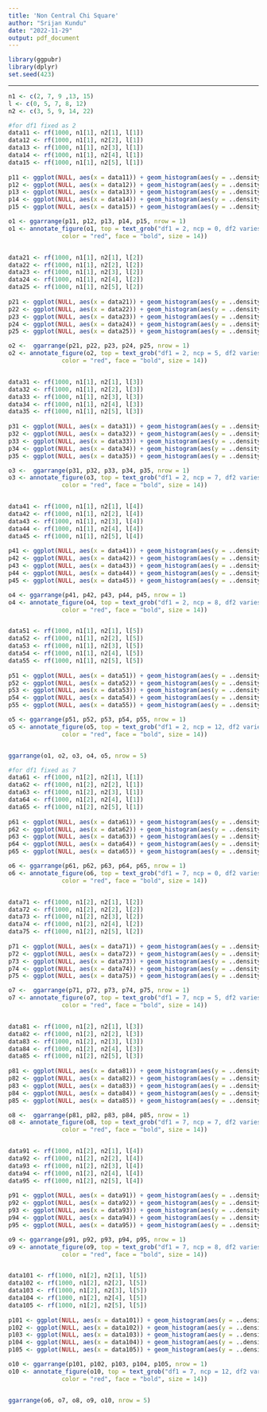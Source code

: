 ```yaml
---
title: 'Non Central Chi Square'
author: "Srijan Kundu"
date: "2022-11-29"
output: pdf_document
---
```


```r
library(ggpubr)
library(dplyr)
set.seed(423)
```


---

```r
n1 <- c(2, 7, 9 ,13, 15)
l <- c(0, 5, 7, 8, 12)
n2 <- c(3, 5, 9, 14, 22)
```


```r
#for df1 fixed as 2
data11 <- rf(1000, n1[1], n2[1], l[1])
data12 <- rf(1000, n1[1], n2[2], l[1])
data13 <- rf(1000, n1[1], n2[3], l[1])
data14 <- rf(1000, n1[1], n2[4], l[1])
data15 <- rf(1000, n1[1], n2[5], l[1])
  
p11 <- ggplot(NULL, aes(x = data11)) + geom_histogram(aes(y = ..density..)) + geom_density()
p12 <- ggplot(NULL, aes(x = data12)) + geom_histogram(aes(y = ..density..)) + geom_density()
p13 <- ggplot(NULL, aes(x = data13)) + geom_histogram(aes(y = ..density..)) + geom_density()
p14 <- ggplot(NULL, aes(x = data14)) + geom_histogram(aes(y = ..density..)) + geom_density()
p15 <- ggplot(NULL, aes(x = data15)) + geom_histogram(aes(y = ..density..)) + geom_density()

o1 <- ggarrange(p11, p12, p13, p14, p15, nrow = 1)
o1 <- annotate_figure(o1, top = text_grob("df1 = 2, ncp = 0, df2 varies in (3, 5, 9, 14, 22)", 
               color = "red", face = "bold", size = 14))


data21 <- rf(1000, n1[1], n2[1], l[2])
data22 <- rf(1000, n1[1], n2[2], l[2])
data23 <- rf(1000, n1[1], n2[3], l[2])
data24 <- rf(1000, n1[1], n2[4], l[2])
data25 <- rf(1000, n1[1], n2[5], l[2])
  
p21 <- ggplot(NULL, aes(x = data21)) + geom_histogram(aes(y = ..density..)) + geom_density()
p22 <- ggplot(NULL, aes(x = data22)) + geom_histogram(aes(y = ..density..)) + geom_density()
p23 <- ggplot(NULL, aes(x = data23)) + geom_histogram(aes(y = ..density..)) + geom_density()
p24 <- ggplot(NULL, aes(x = data24)) + geom_histogram(aes(y = ..density..)) + geom_density()
p25 <- ggplot(NULL, aes(x = data25)) + geom_histogram(aes(y = ..density..)) + geom_density()

o2 <-  ggarrange(p21, p22, p23, p24, p25, nrow = 1)
o2 <- annotate_figure(o2, top = text_grob("df1 = 2, ncp = 5, df2 varies in (3, 5, 9, 14, 22)", 
               color = "red", face = "bold", size = 14))


data31 <- rf(1000, n1[1], n2[1], l[3])
data32 <- rf(1000, n1[1], n2[2], l[3])
data33 <- rf(1000, n1[1], n2[3], l[3])
data34 <- rf(1000, n1[1], n2[4], l[3])
data35 <- rf(1000, n1[1], n2[5], l[3])
  
p31 <- ggplot(NULL, aes(x = data31)) + geom_histogram(aes(y = ..density..)) + geom_density()
p32 <- ggplot(NULL, aes(x = data32)) + geom_histogram(aes(y = ..density..)) + geom_density()
p33 <- ggplot(NULL, aes(x = data33)) + geom_histogram(aes(y = ..density..)) + geom_density()
p34 <- ggplot(NULL, aes(x = data34)) + geom_histogram(aes(y = ..density..)) + geom_density()
p35 <- ggplot(NULL, aes(x = data35)) + geom_histogram(aes(y = ..density..)) + geom_density()

o3 <-  ggarrange(p31, p32, p33, p34, p35, nrow = 1)
o3 <- annotate_figure(o3, top = text_grob("df1 = 2, ncp = 7, df2 varies in (3, 5, 9, 14, 22)", 
               color = "red", face = "bold", size = 14))


data41 <- rf(1000, n1[1], n2[1], l[4])
data42 <- rf(1000, n1[1], n2[2], l[4])
data43 <- rf(1000, n1[1], n2[3], l[4])
data44 <- rf(1000, n1[1], n2[4], l[4])
data45 <- rf(1000, n1[1], n2[5], l[4])
  
p41 <- ggplot(NULL, aes(x = data41)) + geom_histogram(aes(y = ..density..)) + geom_density()
p42 <- ggplot(NULL, aes(x = data42)) + geom_histogram(aes(y = ..density..)) + geom_density()
p43 <- ggplot(NULL, aes(x = data43)) + geom_histogram(aes(y = ..density..)) + geom_density()
p44 <- ggplot(NULL, aes(x = data44)) + geom_histogram(aes(y = ..density..)) + geom_density()
p45 <- ggplot(NULL, aes(x = data45)) + geom_histogram(aes(y = ..density..)) + geom_density()

o4 <- ggarrange(p41, p42, p43, p44, p45, nrow = 1)
o4 <- annotate_figure(o4, top = text_grob("df1 = 2, ncp = 8, df2 varies in (3, 5, 9, 14, 22)", 
               color = "red", face = "bold", size = 14))


data51 <- rf(1000, n1[1], n2[1], l[5])
data52 <- rf(1000, n1[1], n2[2], l[5])
data53 <- rf(1000, n1[1], n2[3], l[5])
data54 <- rf(1000, n1[1], n2[4], l[5])
data55 <- rf(1000, n1[1], n2[5], l[5])
  
p51 <- ggplot(NULL, aes(x = data51)) + geom_histogram(aes(y = ..density..)) + geom_density()
p52 <- ggplot(NULL, aes(x = data52)) + geom_histogram(aes(y = ..density..)) + geom_density()
p53 <- ggplot(NULL, aes(x = data53)) + geom_histogram(aes(y = ..density..)) + geom_density()
p54 <- ggplot(NULL, aes(x = data54)) + geom_histogram(aes(y = ..density..)) + geom_density()
p55 <- ggplot(NULL, aes(x = data55)) + geom_histogram(aes(y = ..density..)) + geom_density()

o5 <- ggarrange(p51, p52, p53, p54, p55, nrow = 1)
o5 <- annotate_figure(o5, top = text_grob("df1 = 2, ncp = 12, df2 varies in (3, 5, 9, 14, 22)", 
               color = "red", face = "bold", size = 14))


ggarrange(o1, o2, o3, o4, o5, nrow = 5)
```

```r
#for df1 fixed as 7
data61 <- rf(1000, n1[2], n2[1], l[1])
data62 <- rf(1000, n1[2], n2[2], l[1])
data63 <- rf(1000, n1[2], n2[3], l[1])
data64 <- rf(1000, n1[2], n2[4], l[1])
data65 <- rf(1000, n1[2], n2[5], l[1])
  
p61 <- ggplot(NULL, aes(x = data61)) + geom_histogram(aes(y = ..density..)) + geom_density()
p62 <- ggplot(NULL, aes(x = data62)) + geom_histogram(aes(y = ..density..)) + geom_density()
p63 <- ggplot(NULL, aes(x = data63)) + geom_histogram(aes(y = ..density..)) + geom_density()
p64 <- ggplot(NULL, aes(x = data64)) + geom_histogram(aes(y = ..density..)) + geom_density()
p65 <- ggplot(NULL, aes(x = data65)) + geom_histogram(aes(y = ..density..)) + geom_density()

o6 <- ggarrange(p61, p62, p63, p64, p65, nrow = 1)
o6 <- annotate_figure(o6, top = text_grob("df1 = 7, ncp = 0, df2 varies in (3, 5, 9, 14, 22)", 
               color = "red", face = "bold", size = 14))


data71 <- rf(1000, n1[2], n2[1], l[2])
data72 <- rf(1000, n1[2], n2[2], l[2])
data73 <- rf(1000, n1[2], n2[3], l[2])
data74 <- rf(1000, n1[2], n2[4], l[2])
data75 <- rf(1000, n1[2], n2[5], l[2])
  
p71 <- ggplot(NULL, aes(x = data71)) + geom_histogram(aes(y = ..density..)) + geom_density()
p72 <- ggplot(NULL, aes(x = data72)) + geom_histogram(aes(y = ..density..)) + geom_density()
p73 <- ggplot(NULL, aes(x = data73)) + geom_histogram(aes(y = ..density..)) + geom_density()
p74 <- ggplot(NULL, aes(x = data74)) + geom_histogram(aes(y = ..density..)) + geom_density()
p75 <- ggplot(NULL, aes(x = data75)) + geom_histogram(aes(y = ..density..)) + geom_density()

o7 <-  ggarrange(p71, p72, p73, p74, p75, nrow = 1)
o7 <- annotate_figure(o7, top = text_grob("df1 = 7, ncp = 5, df2 varies in (3, 5, 9, 14, 22)", 
               color = "red", face = "bold", size = 14))


data81 <- rf(1000, n1[2], n2[1], l[3])
data82 <- rf(1000, n1[2], n2[2], l[3])
data83 <- rf(1000, n1[2], n2[3], l[3])
data84 <- rf(1000, n1[2], n2[4], l[3])
data85 <- rf(1000, n1[2], n2[5], l[3])
  
p81 <- ggplot(NULL, aes(x = data81)) + geom_histogram(aes(y = ..density..)) + geom_density()
p82 <- ggplot(NULL, aes(x = data82)) + geom_histogram(aes(y = ..density..)) + geom_density()
p83 <- ggplot(NULL, aes(x = data83)) + geom_histogram(aes(y = ..density..)) + geom_density()
p84 <- ggplot(NULL, aes(x = data84)) + geom_histogram(aes(y = ..density..)) + geom_density()
p85 <- ggplot(NULL, aes(x = data85)) + geom_histogram(aes(y = ..density..)) + geom_density()

o8 <-  ggarrange(p81, p82, p83, p84, p85, nrow = 1)
o8 <- annotate_figure(o8, top = text_grob("df1 = 7, ncp = 7, df2 varies in (3, 5, 9, 14, 22)", 
               color = "red", face = "bold", size = 14))


data91 <- rf(1000, n1[2], n2[1], l[4])
data92 <- rf(1000, n1[2], n2[2], l[4])
data93 <- rf(1000, n1[2], n2[3], l[4])
data94 <- rf(1000, n1[2], n2[4], l[4])
data95 <- rf(1000, n1[2], n2[5], l[4])
  
p91 <- ggplot(NULL, aes(x = data91)) + geom_histogram(aes(y = ..density..)) + geom_density()
p92 <- ggplot(NULL, aes(x = data92)) + geom_histogram(aes(y = ..density..)) + geom_density()
p93 <- ggplot(NULL, aes(x = data93)) + geom_histogram(aes(y = ..density..)) + geom_density()
p94 <- ggplot(NULL, aes(x = data94)) + geom_histogram(aes(y = ..density..)) + geom_density()
p95 <- ggplot(NULL, aes(x = data95)) + geom_histogram(aes(y = ..density..)) + geom_density()

o9 <- ggarrange(p91, p92, p93, p94, p95, nrow = 1)
o9 <- annotate_figure(o9, top = text_grob("df1 = 7, ncp = 8, df2 varies in (3, 5, 9, 14, 22)", 
               color = "red", face = "bold", size = 14))


data101 <- rf(1000, n1[2], n2[1], l[5])
data102 <- rf(1000, n1[2], n2[2], l[5])
data103 <- rf(1000, n1[2], n2[3], l[5])
data104 <- rf(1000, n1[2], n2[4], l[5])
data105 <- rf(1000, n1[2], n2[5], l[5])
  
p101 <- ggplot(NULL, aes(x = data101)) + geom_histogram(aes(y = ..density..)) + geom_density()
p102 <- ggplot(NULL, aes(x = data102)) + geom_histogram(aes(y = ..density..)) + geom_density()
p103 <- ggplot(NULL, aes(x = data103)) + geom_histogram(aes(y = ..density..)) + geom_density()
p104 <- ggplot(NULL, aes(x = data104)) + geom_histogram(aes(y = ..density..)) + geom_density()
p105 <- ggplot(NULL, aes(x = data105)) + geom_histogram(aes(y = ..density..)) + geom_density()

o10 <- ggarrange(p101, p102, p103, p104, p105, nrow = 1)
o10 <- annotate_figure(o10, top = text_grob("df1 = 7, ncp = 12, df2 varies in (3, 5, 9, 14, 22)", 
               color = "red", face = "bold", size = 14))


ggarrange(o6, o7, o8, o9, o10, nrow = 5)
```


